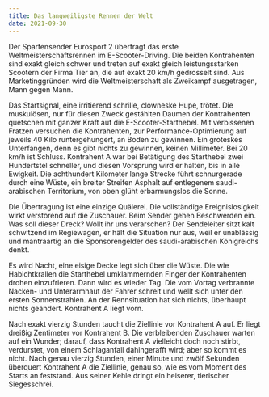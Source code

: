```yaml
---
title: Das langweiligste Rennen der Welt
date: 2021-09-30
---
```

Der Spartensender Eurosport 2 übertragt das erste Weltmeisterschaftsrennen im E-Scooter-Driving. Die beiden Kontrahenten sind exakt gleich schwer und treten auf exakt gleich leistungsstarken Scootern der Firma Tier an, die auf exakt 20 km/h gedrosselt sind. Aus Marketinggründen wird die Weltmeisterschaft als Zweikampf ausgetragen, Mann gegen Mann. 

Das Startsignal, eine irritierend schrille, clowneske Hupe, trötet. Die muskulösen, nur für diesen Zweck gestählten Daumen der Kontrahenten quetschen mit ganzer Kraft auf die E-Scooter-Starthebel. Mit verbissenen Fratzen versuchen die Kontrahenten, zur Performance-Optimierung auf jeweils 40 Kilo runtergehungert, an Boden zu gewinnen. Ein groteskes Unterfangen, denn es gibt nichts zu gewinnen, keinen Millimeter. Bei 20 km/h ist Schluss. Kontrahent A war bei Betätigung des Starthebel zwei Hundertstel schneller, und diesen Vorsprung wird er halten, bis in alle Ewigkeit. Die achthundert Kilometer lange Strecke führt schnurgerade durch eine Wüste, ein breiter Streifen Asphalt auf entlegenem saudi-arabischen Territorium, von oben glüht erbarmungslos die Sonne. 

DIe Übertragung ist eine einzige Quälerei. Die vollständige Ereignislosigkeit wirkt verstörend auf die Zuschauer. Beim Sender gehen Beschwerden ein. Was soll dieser Dreck? Wollt ihr uns verarschen? Der Sendeleiter sitzt kalt schwitzend im Regiewagen, er hält die Situation nur aus, weil er unablässig und mantraartig an die Sponsorengelder des saudi-arabischen Königreichs denkt.

Es wird Nacht, eine eisige Decke legt sich über die Wüste. Die wie Habichtkrallen die Starthebel umklammernden Finger der Kontrahenten drohen einzufrieren. Dann wird es wieder Tag. Die vom Vortag verbrannte Nacken- und Unterarmhaut der Fahrer schreit und wellt sich unter den ersten Sonnenstrahlen. An der Rennsituation hat sich nichts, überhaupt nichts geändert. Kontrahent A liegt vorn.

Nach exakt vierzig Stunden taucht die Ziellinie vor Kontrahent A auf. Er liegt dreißig Zentimeter vor Kontrahent B. Die verbleibenden Zuschauer warten auf ein Wunder; darauf, dass Kontrahent A vielleicht doch noch stirbt, verdurstet, von einem Schlaganfall dahingerafft wird; aber so kommt es nicht. Nach genau vierzig Stunden, einer Minute und zwölf Sekunden überquert Kontrahent A die Ziellinie, genau so, wie es vom Moment des Starts an feststand. Aus seiner Kehle dringt ein heiserer, tierischer Siegesschrei.